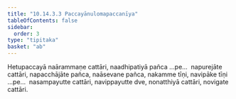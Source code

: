```yaml
---
title: "10.14.3.3 Paccayānulomapaccanīya"
tableOfContents: false
sidebar:
  order: 3
type: "tipitaka"
basket: "ab"
---
```



<DynamicBreadcrumb />

<Division number="441">

<Paragraph number="3432">
Hetupaccayā naārammaṇe cattāri, naadhipatiyā pañca …pe…  napurejāte cattāri, napacchājāte pañca, naāsevane pañca, nakamme tīṇi, navipāke tīṇi …pe…  nasampayutte cattāri, navippayutte dve, nonatthiyā cattāri, novigate cattāri.
</Paragraph>
</Division>